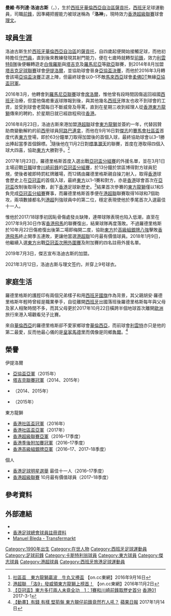 {{noteTA
|T=zh-cn:曼努埃尔·布列达·罗德里格斯;zh-hk:曼維·布列達·洛迪古斯;zh-tw:曼努埃爾·布列達·羅德里格斯;
|1=zh-cn:曼努埃尔;zh-hk:曼維;zh-tw:曼努埃爾;
|2=zh-cn:布列达;zh-hk:布列達;zh-tw:布列達;
|3=zh-cn:罗德里格斯;zh-hk:洛迪古斯;zh-tw:羅德里格斯;
}}
{{Infobox football biography
| name        = 曼努埃爾·布列達·羅德里格斯
| image       = Manuel Bleda Rodríguez.jpg
| fullname    = Manuel Bleda Rodríguez
| nickname    = 洛9、Manu、洛神、洛99
| birth_date  = {{birth date and age|1990|7|31}} 
| birth_place = [[西班牙|西班牙]]，[[華倫西亞自治區|華倫西亞自治區]][[薩貢托|薩貢托]]
| height      = {{height|m=1.85}}
| position    = [[前鋒_(足球)|前鋒]]
| currentclub = [[理文足球會|理文]]
| clubnumber  = 9
| youthyears1 = 
| youthclubs1 = 
| years1  = 2009–2010
| clubs1  = {{link-en|卡斯特利翁足球會|CD Castellón|卡斯特利翁}}
| caps1   = 5
| goals1  = 0
| years2  = 2010–2012
| clubs2  = {{link-en|利雲特B隊足球會|Atlético Levante UD|利雲特B隊}}
| caps2   = 
| goals2  = 
| years3  = 2012
| clubs3  = {{link-en|布里亞納足球會|CD Burriana|布里亞納}}
| caps3   = 15
| goals3  = 8
| years4  = 2013
| clubs4  = {{link-en|卡塔羅哈足球會|Catarroja CF|卡塔羅哈}}
| caps4   = 7
| goals4  = 5
| years5  = 2013
| clubs5  = {{link-en|阿爾西拉足球會|UD Alzira|阿爾西拉}}
| caps5   = 12
| goals5  = 9
| years6  = 2014
| clubs6  = [[比卓拿博布魯斯克足球會|比卓拿]]
| caps6   = 22
| goals6  = 8
| years7  = 2014–2015
| clubs7  = [[伊提洛爾足球會|伊提洛爾]]
| caps7   = 40
| goals7  = 15
| years8  = 2016
| clubs8  = [[皮亞特拉尼亞姆茨恰赫勒烏足球俱樂部|席洛爾]]
| caps8   = 5
| goals8  = 1
| years9  = 2016–2019
| clubs9  = [[東方足球隊|東方龍獅]]
| caps9   = 43
| goals9  = 33
| years10  = 2019–2020
| clubs10  = [[傑志體育會|傑志]]
| caps10   = 9
| goals10  = 4
| years11  = 2021–
| clubs11  = [[理文足球會|理文]]
| caps11   = 0
| goals11  = 0
| nationalyears1 = 
| nationalteam1  = 
| nationalcaps1  =
| nationalgoals1 = 
| pcupdate = 2021年3月13日
| ntupdate = 
}}
'''曼維·布列達·洛迪古斯'''（{{lang-es|'''Manuel Bleda Rodríguez'''}}，{{bd|1990年|7月31日}}），生於[[西班牙|西班牙]][[華倫西亞自治區|華倫西亞自治區]][[薩貢托|薩貢托]]，[[西班牙|西班牙]]足球運動員，司職[[前鋒_(足球)|前鋒]]，因準繩把握能力被球迷稱為「'''洛神'''」，現時效力[[香港超級聯賽|香港超級聯賽]]球會[[理文足球會|理文]]。

==球員生涯==
洛迪古斯生於[[西班牙|西班牙]][[華倫西亞自治區|華倫西亞自治區]]的[[薩貢托|薩貢托]]，自四歲起便開始接觸足球，而他初時擔任[[守門員|守門員]]，直到後來教練發現其射門能力，便在七歲時就轉型[[前鋒_(足球)|前鋒]]，效力[[萊萬特體育聯盟|利雲特B隊]]後便輾轉遊走[[白俄羅斯|白俄羅斯]]與[[塔吉克斯坦|塔吉克]]及[[羅馬尼亞|羅馬尼亞]]等[[歐洲|歐]][[亞洲|亞]]聯賽，到2014年8月加盟[[塔吉克足球聯賽|塔吉克足球聯賽]]球會[[伊提洛爾足球會|伊提洛爾]]，並協助球會晉身[[2015年亞洲足協盃|亞協盃決賽]]，而他於2016年3月轉會該場[[2015年亞洲足協盃|亞協盃決賽]]正選上陣，但最終球會以0–1不敵[[馬來西亞|馬來西亞]]球會[[柔佛DT足球會|柔佛DT]]無緣[[2015年亞洲足協盃|亞協盃冠軍]]。

2016年3月，他轉會到[[羅馬尼亞足球丙級聯賽|羅馬尼亞聯賽]]球會[[皮亞特拉尼亞姆茨恰赫勒烏足球俱樂部|席洛爾]]，惟他曾有段時間因傷返回祖國[[西班牙|西班牙]]治療，但當他傷癒重返球隊報到後，與其他幾名[[西班牙|西班牙]]隊友也收不到球會的工資，並受到球會老闆每日不斷威脅及辱罵，直到在星期三收到經理人從[[香港|香港]][[東方足球隊|東方龍獅]]傳來的聘約，於星期日就已經啟程飛往[[香港|香港]]。

2016年8月23日，洛迪古斯來港加盟[[港超聯|港超聯]]球會[[東方足球隊|東方龍獅]]並簽約一年，代替因贊助商變動解約的前[[西甲|西甲]]球員[[米基·阿路巴連拿|阿路巴連拿]]，而他在9月16日對[[傑志體育會|傑志]]的[[社區盃|賽馬會社區盃]]首度代表[[東方足球隊|東方]]登場，即於63分鐘單刀取得加盟後的首個入球，最終協助球會以3–1勝出捧起當季首個錦標。<ref>[http://hk.on.cc/hk/bkn/cnt/sport/20160916/bkn-20160916192420968-0916_00882_001.html 社區盃　東方龍獅贏波　牛丸又捧盃] {{Wayback|url=http://hk.on.cc/hk/bkn/cnt/sport/20160916/bkn-20160916192420968-0916_00882_001.html |date=20160920124223 }} 【on.cc東網】2016年9月16日</ref>隨後他在11月2日對[[標準灝天足球隊|標準灝天]]的聯賽，首度在港取得四個入球大四喜，協助[[東方足球隊|東方]]大勝對手。<ref>[http://hk.on.cc/hk/bkn/cnt/sport/20161102/bkn-20161102215336919-1102_00882_001.html 港超聯　「洛9」發威領東方龍獅上榜首！] {{Wayback|url=http://hk.on.cc/hk/bkn/cnt/sport/20161102/bkn-20161102215336919-1102_00882_001.html |date=20210121064901 }} 【on.cc東網】2016年11月2日</ref>

2017年1月23日，羅德里格斯首度入選出戰[[2017年亞足聯冠軍聯賽|亞冠盃分組賽]]的外援名單，並在3月1日主場迎戰[[日職|日職]]球會[[川崎前鋒|川崎前鋒]]的[[2017年亞洲聯賽冠軍盃|亞冠盃分組賽]]，於13分鐘於禁區博得對方球員{{link-en|奈良龍樹|Tatsuki Nara}}犯規，使後者被即時罰紅牌離場，而12碼由羅德里格斯親自操刀射入，取得[[香港|香港]]球會歷史上在[[亞洲聯賽冠軍盃|亞冠盃]]的首個入球，最終[[東方足球隊|東方]]以1–1賽和對方，亦是[[香港|香港]]球會首次在[[亞洲聯賽冠軍盃|亞冠盃]]改制後取得分數，創下[[香港|香港]]足球新歷史。<ref>[https://www.hk01.com/%E9%AB%94%E8%82%B2/75211/-%E4%BA%9E%E5%86%A0%E7%9B%83-%E6%9D%B1%E6%96%B9%E5%A4%9A%E6%89%93%E5%85%A9%E4%BA%BA%E6%9C%AA%E7%AB%9F%E5%85%A8%E5%8A%9F-1-1%E8%B3%BD%E5%92%8C%E5%B7%9D%E5%B4%8E%E5%89%8D%E9%8B%92%E5%8F%96%E6%AD%B7%E5%8F%B2%E9%A6%96%E5%88%86 【亞冠盃】東方多打兩人未竟全功　1：1賽和川崎前鋒取歷史首分] [[香港01|香港01]] 2017-3-1</ref>結果首次參賽的[[東方足球隊|東方龍獅]]僅以1和5負完成[[2017年亞洲聯賽冠軍盃|亞冠盃分組賽]]賽事，而羅德里格斯首季便在[[港超聯|港超聯]]聯賽取得16球和7個助攻，兩項數據都名列[[港超|港超]]列強球員中的第二位，穩定表現使他於季尾首次入選最佳十一人。

惟他於2017/18球季初因恥骨傷處發炎缺陣，連帶球隊表現也陷入低潮，直至在2017年9月30日作客[[香港飛馬足球會|香港飛馬]]的聯賽復出，結果球隊再度落敗。不過羅德里格斯於10年月22日傷癒復出後第二場即梅開二度，協助[[東方足球隊|東方]]於[[2017–18年香港高級組銀牌|高級組銀牌八強]]擊敗[[香港飛馬足球會|香港飛馬]]終止開季五連敗，更讓他當選[[港超聯|港超聯]]10月最有價值球員。2018年1月9日，他繼續入選[[東方足球隊|東方]]出戰[[2018年亞洲聯賽冠軍盃|亞冠盃次圈外圍賽]]及附加賽的四名註冊外援名單。

2019年7月3日，傑志宣布洛迪古斯的加盟。

2021年3月12日，洛迪古斯与理文签约，并穿上9号球衣。

==家庭生活==
羅德里格斯的護脛印有兩個兄弟樣子和用[[西班牙國旗|西班牙國旗]]作為背景，其父親胡安·羅德里格斯年輕時曾經是職業拳手，自從離開[[西班牙|西班牙]]出國落班後羅德里格斯每年與父母及家人相聚時間不多，而其父母更於2017年10月22日橫跨半個地球首次離開[[歐洲|歐洲]]旅行來港入場觀看兒子比賽。

來自[[華倫西亞|華倫西亞]]的羅德里格斯卻不愛家鄉球會[[華倫西亞足球會|華倫西亞]]，而前球會[[利雲特足球會|利雲特]]亦只是他的第二最愛，反而他最心儀的是[[皇家馬德里足球會|皇家馬德里]]而偶像是同鄉[[魯爾|魯爾]]。<ref>[http://hk.apple.nextmedia.com/realtime/sports/20170114/56168450 【動畫】有錢 有樣 堅筍盤 東方靚仔前鋒竟然冇人吼？] {{Wayback|url=http://hk.apple.nextmedia.com/realtime/sports/20170114/56168450 |date=20171019093025 }} [[蘋果日報|蘋果日報]] 2017年1月14日</ref>

==榮譽==
;伊提洛爾
* [[2015年亞洲足協盃|亞協盃亞軍]]（2015年）
* [[塔吉克足球聯賽|塔吉克聯賽冠軍]]（2014、2015年）
* {{link-en|塔吉克盃|Tajik Cup|塔吉克盃冠軍}}（2014、2015年）
* {{link-en|2015年塔吉克超级盃|2015 Tajik Super Cup|塔吉克超级盃冠軍}}（2015年）
;東方龍獅
* [[香港社區盃|香港社區盃冠軍]]（2016年）
* [[香港社區盃|香港社區盃亞軍]]（2017年）
* [[2016–17年香港超級聯賽|香港超級聯賽亞軍]]（2016–17季度）
* [[2016–17年香港超級聯賽季後附加賽|香港季後附加賽冠軍]]（2016–17季度）
* [[香港高級組銀牌|香港高級組銀牌亞軍]]（2016–17、2017–18季度）
;個人
* [[香港足球明星選舉|香港足球明星選舉]] 最佳十一人（2016–17季度）
* [[香港超級聯賽|香港超級聯賽]] 10月最有價值球員（2017–18季度）

==參考資料==
{{reflist}}

==外部連結==
* {{instagram|manue_94_23}}
* [http://www.hkfa.com/ch/club/12/detail?player=15747 香港足球總會球員註冊資料] {{Wayback|url=http://www.hkfa.com/ch/club/12/detail?player=15747 |date=20190605152254 }}
* [http://www.transfermarkt.de/manuel-bleda/profil/spieler/146608 Manuel Bleda - Transfermarkt] {{Wayback|url=http://www.transfermarkt.de/manuel-bleda/profil/spieler/146608 |date=20210121064942 }}

{{理文球員名單}}

{{DEFAULTSORT:Rodriguez,Manuel Bleda}}
[[Category:1990年出生|Category:1990年出生]]
[[Category:在世人物|Category:在世人物]]
[[Category:西班牙足球運動員|Category:西班牙足球運動員]]
[[Category:足球前鋒|Category:足球前鋒]]
[[Category:卡斯特利翁球員|Category:卡斯特利翁球員]]
[[Category:東方球員|Category:東方球員]]
[[Category:傑志球員|Category:傑志球員]]
[[Category:港超球員|Category:港超球員]]
[[Category:西班牙旅港足球運動員|Category:西班牙旅港足球運動員]]